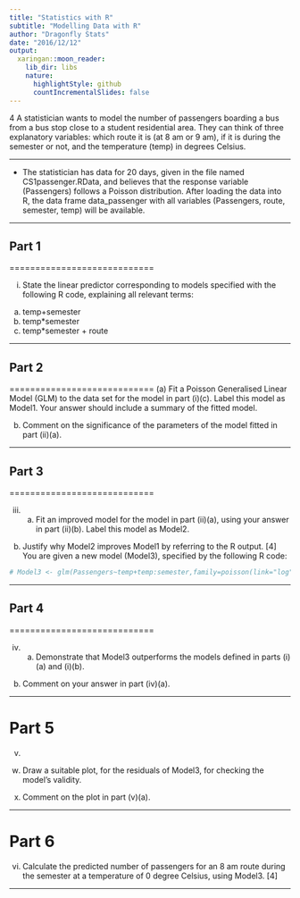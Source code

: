 ```yaml
---
title: "Statistics with R"
subtitle: "Modelling Data with R"
author: "Dragonfly Stats"
date: "2016/12/12"
output:
  xaringan::moon_reader:
    lib_dir: libs
    nature:
      highlightStyle: github
      countIncrementalSlides: false
---
```



4 A statistician wants to model the number of passengers boarding a bus from a bus 
stop close to a student residential area. They can think of three explanatory variables: 
which route it is (at 8 am or 9 am), if it is during the semester or not, and the 
temperature (temp) in degrees Celsius. 

---

* The statistician has data for 20 days, given in 
the file named CS1passenger.RData, and believes that the response variable 
(Passengers) follows a Poisson distribution. After loading the data into R, the data 
frame data_passenger with all variables (Passengers, route, 
semester, temp) will be available. 

--- 

##  Part 1

============================

(i) State the linear predictor corresponding to models specified with the following 
R code, explaining all relevant terms: 
(a) temp+semester 
(b) temp*semester 
(c) temp*semester + route 


---

## Part 2

============================
(a) Fit a Poisson Generalised Linear Model (GLM) to the data set for the 
model in part (i)(c). Label this model as Model1. Your answer should 
include a summary of the fitted model. 

(b) Comment on the significance of the parameters of the model fitted in 
part (ii)(a). 

---

## Part 3

============================

(iii) (a) Fit an improved model for the model in part (ii)(a), using your answer 
in part (ii)(b). Label this model as Model2. 
(b) Justify why Model2 improves Model1 by referring to the R output. 
[4] 
You are given a new model (Model3), specified by the following R code: 
```r
# Model3 <- glm(Passengers~temp+temp:semester,family=poisson(link="log"))
```


--- 

## Part 4

============================

(iv) (a) Demonstrate that Model3 outperforms the models defined in 
parts (i)(a) and (i)(b). 
(b) Comment on your answer in part (iv)(a). 

---

Part 5
============================
(v) 

(a) Draw a suitable plot, for the residuals of Model3, for checking the 
model’s validity. 

(b) Comment on the plot in part (v)(a). 


---

Part 6
============================
(vi) Calculate the predicted number of passengers for an 8 am route during the 
semester at a temperature of 0 degree Celsius, using Model3. [4] 


---